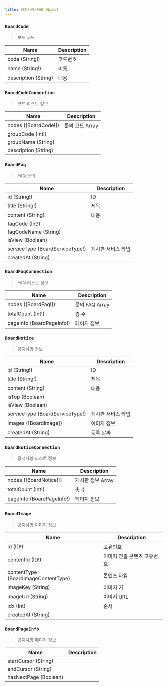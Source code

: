 ```yaml
---
title: 공지사항/FAQ Object
---
```



### `BoardCode`
> 보드 코드

| Name | Description |
| -------- | -------- | 
| code (String!)  | 코드번호  | 
| name (String!)  | 이름  | 
| description (String) | 내용 

### `BoardCodeConnection`
> 코드 리스트 정보

| Name | Description |
| -------- | -------- | 
| nodes ([<Link to="/object/board/#BoardCode">BoardCode!</Link>])  | 문의 코드 Array  |
| groupCode (Int!) |
| groupName (String) |
| description (String) |



### `BoardFaq`
> FAQ 문의

| Name | Description |
| -------- | -------- | 
| id (String!)  | ID  | 
| title (String!)  | 제목  | 
| content (String) | 내용 
| faqCode (Int!) | 
| faqCodeName (String) |
| isView (Boolean) |
| serviceType (<Link to="/object/enum/#BoardServiceType">BoardServiceType!</Link>) | 게시판 서비스 타입
| createdAt (String) |

### `BoardFaqConnection`
> FAQ 리스트 정보

| Name | Description |
| -------- | -------- | 
| nodes ([<Link to="/object/board/#BoardFaq">BoardFaq!</Link>])  | 문의 FAQ Array  |
| totalCount (Int!) | 총 수 
| pageInfo (<Link to="/object/board/#BoardPageInfo">BoardPageInfo!</Link>)  | 페이지 정보  


### `BoardNotice`
> 공지사항 정보

| Name | Description |
| -------- | -------- | 
| id (String!)  | ID  | 
| title (String!)  | 제목  | 
| content (String) | 내용 
| isTop (Boolean) | 
| isView (Boolean) |
| serviceType (<Link to="/object/enum/#BoardServiceType">BoardServiceType!</Link>) | 게시판 서비스 타입
| images ([<Link to="/object/board/#BoardImage">BoardImage</Link>]) | 이미지 정보
| createdAt (String) | 등록 날짜

### `BoardNoticeConnection`
> 공지사항 리스트 정보

| Name | Description |
| -------- | -------- | 
| nodes ([<Link to="/object/board/#BoardNotice">BoardNotice!</Link>])  | 게시판 정보 Array  |
| totalCount (Int!) | 총 수 
| pageInfo (<Link to="/object/board/#BoardPageInfo">BoardPageInfo!</Link>)  | 페이지 정보  


### `BoardImage`
> 공지사항 이미지 정보

| Name | Description |
| -------- | -------- | 
| id (ID!)  | 고유번호  | 
| contentId (ID!)  | 이미지 연결 콘텐츠 고유번호  | 
| contentType (<Link to="/enum/#BoardImageContentType">BoardImageContentType</Link>)  | 콘텐츠 타입  | 
| imageKey (String) | 이미지 키
| imageUrl (String) | 이미지 URL
| idx (Int) | 순서
| createdAt (String) |

### `BoardPageInfo`
> 공지사항 페이지 정보

| Name | Description |
| -------- | -------- | 
| startCursor (String) |
| endCursor (String) |
| hasNextPage (Boolean) |
